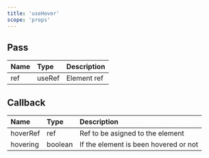 ```yaml
---
title: 'useHover'
scope: 'props'
---
```


## Pass

| Name | Type   | Description |
| :--- | :----- | :---------- |
| ref  | useRef | Element ref |

## Callback

| Name     | Type    | Description                           |
| :------- | :------ | :------------------------------------ |
| hoverRef | ref     | Ref to be asigned to the element      |
| hovering | boolean | If the element is been hovered or not |
